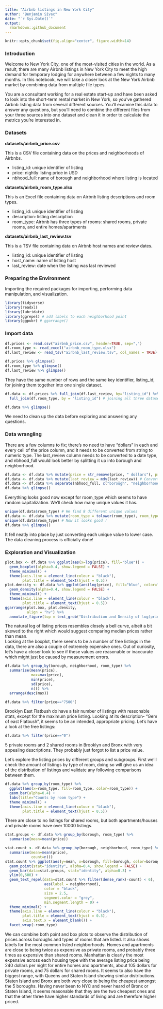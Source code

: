 ---
title: "Airbnb listings in New York City"
author: "Benjamin Sivac"
date: "`r Sys.Date()`"
output: 
  rmarkdown::github_document
---

```{r, include=FALSE}
knitr::opts_chunk$set(fig.align="center", figure.width=14) 
```

### Introduction

Welcome to New York City, one of the most-visited cities in the world. As a result, there are many Airbnb listings in New York City to meet the high demand for temporary lodging for anywhere between a few nights to many months. In this notebook, we will take a closer look at the New York Airbnb market by combining data from multiple file types.

You are a consultant working for a real estate start-up and have been asked to look into the short-term rental market in New York, so you've gathered Airbnb listing data from several different sources. You'll examine this data to answer any questions, but you'll need to combine the different files from your three sources into one dataset and clean it in order to calculate the metrics you're interested in.

### Datasets 

**datasets/airbnb_price.csv**

This is a CSV file containing data on the prices and neighborhoods of Airbnbs.

* listing_id: unique identifier of listing
* price: nightly listing price in USD
* nbhood_full: name of borough and neighborhood where listing is located

**datasets/airbnb_room_type.xlsx**

This is an Excel file containing data on Airbnb listing descriptions and room types.

* listing_id: unique identifier of listing
* description: listing description
* room_type: Airbnb has three types of rooms: shared rooms, private rooms, and entire homes/apartments

**datasets/airbnb_last_review.tsv**

This is a TSV file containing data on Airbnb host names and review dates.

* listing_id: unique identifier of listing
* host_name: name of listing host
* last_review: date when the listing was last reviewed

### Preparing the Environment

Importing the required packages for importing, performing data manipulation, and visualization.
```{r packages, message=FALSE, warning=FALSE}
library(tidyverse)
library(readxl)
library(lubridate)
library(ggrepel) # add labels to each neighborhood point
library(ggpubr) # ggarrange()
```

### Import data

```{r load data, include=FALSE}
df.prices <- read.csv("airbnb_price.csv", header=TRUE, sep=",")
df.room_type <- read_excel("airbnb_room_type.xlsx")
df.last_review <- read_tsv("airbnb_last_review.tsv", col_names = TRUE)
```

```{r overview}
df.prices %>% glimpse()
df.room_type %>% glimpse()
df.last_review %>% glimpse()
```
They have the same number of rows and the same key identifier, listing_id, for joining them together into one single dataset.

```{r combine data}
df.data <- df.prices %>% full_join(df.last_review, by="listing_id") %>% 
  full_join(df.room_type, by = "listing_id") # joining all three datasets together

df.data %>% glimpse()
```
We need to clean up the data before exploring and answering any questions.

### Data wrangling
There are a few columns to fix; there's no need to have "dollars" in each and every cell of the price column, and it needs to be converted from string to numeric type. The last_review column needs to be converted to a date type, and nbhood_full would look better by splitting it up into borough and neighborhood. 
```{r cleanup, message=FALSE, warning=FALSE}
df.data <- df.data %>% mutate(price = str_remove(price, " dollars"), price = as.numeric(price)) # remove dollars and convert to numeric
df.data <- df.data %>% mutate(last_review = mdy(last_review)) # Convert to date type
df.data <- df.data %>% separate(nbhood_full, c("borough", "neighborhood"), sep=", ") # seoerate nbhood_full into two different columns
df.data %>% glimpse()
```

Everything looks good now except for room_type which seems to have random capitalization. We'll check how many unique values it has.
```{r listings}
unique(df.data$room_type) # We find 8 different unique values
df.data <- df.data %>% mutate(room_type = tolower(room_type), room_type = as.factor(room_type)) # convert to lower case.
unique(df.data$room_type) # Now it looks good !
df.data %>% glimpse()
```
It fell neatly into place by just converting each unique value to lower case. The data cleaning process is officially done! 

### Exploration and Visualization

```{r plots, message=FALSE, warning=FALSE, fig.height=3, fig.width=10}
plot.box <- df.data %>% ggplot(aes(x=log(price), fill="blue")) +
  geom_boxplot(alpha=0.4, show.legend = FALSE) +
  theme_minimal() + 
  theme(axis.line = element_line(colour = "black"),
        plot.title = element_text(hjust = 0.5))
plot.density <- df.data %>% ggplot(aes(log(price), fill="blue", color="blue")) +
  geom_density(alpha=0.4, show.legend = FALSE) +
  theme_minimal() + 
  theme(axis.line = element_line(colour = "black"),
        plot.title = element_text(hjust = 0.5))
ggarrange(plot.box, plot.density,
          align = "hv") %>% 
  annotate_figure(top = text_grob("Distribution and Density of log(price)", size=14))
```
The natural log of listing prices resembles closely a bell curve, albeit a bit skewed to the right which would suggest comparing median prices rather than mean.  
Looking at the boxplot, there seems to be a number of free listings in the data, there are also a couple of extremely expensive ones. Out of curiosity, let's have a closer look to see if these values are reasonable or inaccurate which might just be caused by measurement errors.

```{r, message=FALSE, warning=FALSE}
df.data %>% group_by(borough, neighborhood, room_type) %>% 
  summarise(mean(price),
            max=max(price),
            min(price),
            sd(price),
            n()) %>% 
  arrange(desc(max))

df.data %>% filter(price=="7500")
```
Brooklyn East Flatbush do have a fair number of listings with reasonable stats, except for the maximum price listing. Looking at its description- "Gem of east Flatbush", it seems to be an intended, appropriate pricing. Let's have a look at the free listings:

```{r}
df.data %>% filter(price=="0")
```
5 private rooms and 2 shared rooms in Brooklyn and Bronx with very appealing descriptions. They probably just forgot to list a price value.

Let's explore the listing prices by different groups and subgroups. First we'll check the amount of listings by type of room, doing so will give us an idea of the distribution of listings and validate any following comparisons between them.
```{r room_dist}
df.data %>% group_by(room_type) %>% 
  ggplot(aes(x=room_type, fill=room_type, color=room_type)) + 
  geom_bar(alpha=0.4) +
  labs(title="Counts by room type") +
  theme_minimal() + 
  theme(axis.line = element_line(colour = "black"),
        plot.title = element_text(hjust = 0.5))
```

There are close to no listings for shared rooms, but both apartments/houses and private rooms have over 10000 listings. 

```{r stats, message=FALSE, warning=FALSE}
stat.groups <- df.data %>% group_by(borough, room_type) %>% 
  summarise(mean=mean(price))

stat.count <- df.data %>% group_by(borough, neighborhood, room_type) %>% 
  summarise(mean=mean(price),
            count=n())
stat.count %>% ggplot(aes(y=mean, x=borough, fill=borough, color=borough)) +
  geom_point(stat="identity", alpha=0.4, show.legend = FALSE) +
  geom_bar(data=stat.groups, stat="identity", alpha=0.3) +
  ylim(0,500) +
  geom_text_repel(data=stat.count %>% filter(dense_rank(-count) < 6), 
                  aes(label = neighborhood), 
                  color = "black",
                  size = 2.5, 
                  segment.color = "grey",
                  min.segment.length = 0) +
  theme_minimal() + 
  theme(axis.line = element_line(colour = "black"),
        plot.title = element_text(hjust = 0.5),
        axis.text.x = element_blank()) +
  facet_wrap(~room_type)
```
We can combine both point and box plots to observe the distribution of prices across boroughs and types of rooms that are listed. It also shows labels for the most common listed neighborhoods. Homes and apartments are close to being twice as expensive as private rooms, and probably three times as expensive than shared rooms. Manhattan is clearly the most expensive across each housing type with the average listing price being 240 dollars per night for entire homes and apartments, about 105 dollars for private rooms, and 75 dollars for shared rooms. It seems to also have the biggest range, with Queens and Staten Island showing similar distributions. Staten Island and Bronx are both very close to being the cheapest amongst the 5 boroughs. Having never been to NYC and never heard of Bronx or Staten Island, it seems reasonable that they are the two cheapest ones and that the other three have higher standards of living and are therefore higher priced.











